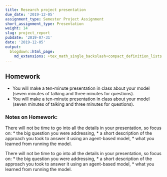 ```yaml
---
title: Research project presentation
due_date: '2019-12-05'
assignment_type: Semester Project Assignment
short_assignment_type: Presentation
weight: 14
slug: project_report
pubdate: '2019-07-31'
date: '2019-12-05'
output:
  blogdown::html_page:
    md_extensions: +tex_math_single_backslash+compact_definition_lists
---
```

## Homework

* You will make a ten-minute presentation in class about your model (seven minutes of talking and three minutes for questions).
* You will make a ten-minute presentation in class about your model (seven minutes of talking and three minutes for questions).

### Notes on Homework:

There will not be time to go into all the details in your presentation, so focus on:
* the big question you were addressing,
* a short description of the approach you took to answer it using an agent-based model,
* what you learned from running the model.

There will not be time to go into all the details in your presentation, so focus on:
* the big question you were addressing,
* a short description of the approach you took to answer it using an agent-based model,
* what you learned from running the model.